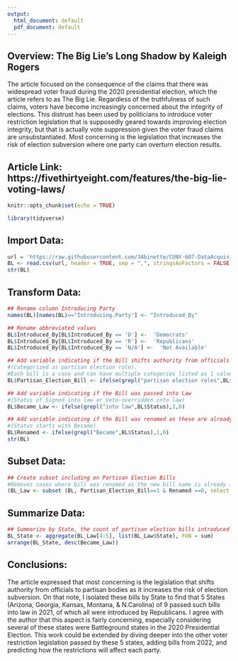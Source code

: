 ---
output:
  html_document: default
  pdf_document: default
---
## Overview: The Big Lie’s Long Shadow by Kaleigh Rogers
  The article focused on the consequence of the claims that there was widespread voter fraud during the 2020 presidential election, which the article refers to as The Big Lie. Regardless of the truthfulness of such claims, voters have become increasingly concerned about the integrity of elections. This distrust has been used by politicians to introduce voter restriction legislation that is supposedly geared towards improving election integrity, but that is actually vote suppression given the voter fraud claims are unsubstantiated. Most concerning is the legislation that increases the risk of election subversion where one party can overturn election results.
  
Article Link: https://fivethirtyeight.com/features/the-big-lie-voting-laws/
---

```{r setup, include=FALSE}
knitr::opts_chunk$set(echo = TRUE)

```
```{r}
library(tidyverse)
```
## Import Data:
```{r}
url = 'https://raw.githubusercontent.com/JAbinette/CUNY-607-DataAcquisition/main/The%20Big%20Lies%20Long%20Shadow.csv'
BL <- read.csv(url, header = TRUE, sep = ",", stringsAsFactors = FALSE)
str(BL)
```
## Transform Data:
```{r}
## Rename column Introducing Party
names(BL)[names(BL)=="Introducing.Party"] <- "Introduced_By"

## Rename abbreviated values
BL$Introduced_By[BL$Introduced_By == 'D'] <-  'Democrats'
BL$Introduced_By[BL$Introduced_By == 'R'] <-  'Republicans'
BL$Introduced_By[BL$Introduced_By == 'N/A'] <-  'Not Available'

## Add variable indicating if the Bill shifts authority from officials to partisan bodies 
#(Categorized as partisan election role). 
#Each bill is a case and can have multiple categories listed as 1 value separated by commas.
BL$Partisan_Election_Bill <- ifelse(grepl("partisan election roles",BL$Category),1,0)

## Add variable indicating if the Bill was passed into Law 
#(Status of Signed into law or Veto-overridden into law)
BL$Became_Law <- ifelse(grepl("into law",BL$Status),1,0)

## Add variable indicating if the Bill was renamed as these are already included as another case with the new Bill ID
#(Status starts with Became) 
BL$Renamed <- ifelse(grepl("Became",BL$Status),1,0)
str(BL)
```
## Subset Data:
```{r}
## Create subset including on Partisan Election Bills
#Removes cases where bill was renamed as the new bill name is already included as another case
(BL_Law <- subset (BL, Partisan_Election_Bill==1 & Renamed ==0, select = c(State, Bill, Introduced_By, Partisan_Election_Bill, Became_Law) ))

```
## Summarize Data:
```{r}
## Summarize by State, the count of partisan election bills introduced and passed into law
BL_State <- aggregate(BL_Law[4:5], list(BL_Law$State), FUN = sum)
arrange(BL_State, desc(Became_Law))

```

## Conclusions:
The article expressed that most concerning is the legislation that shifts authority from officials to partisan bodies as it increases the risk of election subversion. On that note, I isolated these bills by State to find that 5 States (Arizona, Georgia, Kansas, Montana, &  N.Carolina) of 9 passed such bills into law in 2021, of which all were introduced by Republicans. I agree with the author that this aspect is fairly concerning, especially considering several of these states were Battleground states in the 2020 Presidential Election. This work could be extended by diving deeper into the other voter restriction legislation passed by these 5 states, adding bills from 2022, and predicting how the restrictions will affect each party.
